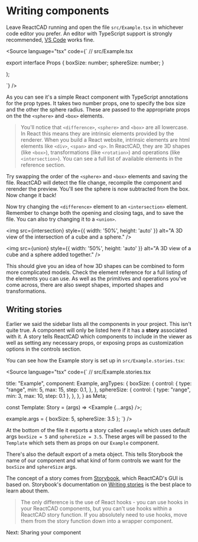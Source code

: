 
<Meta title="Writing components" />

# Writing components

Leave ReactCAD running and open the file `src/Example.tsx` in whichever code editor you prefer. An editor with TypeScript support is strongly recommended, [VS Code](https://code.visualstudio.com/) works fine.

<Source language="tsx" code={`
// src/Example.tsx
 
export interface Props {
  boxSize: number;
  sphereSize: number;
}
 
  <difference>
    <sphere radius={sphereSize} />
    <box x={boxSize} y={boxSize} z={boxSize} center />
  </difference>
);
 
`} />

As you can see it's a simple React component with TypeScript annotations for the prop types. It takes two number props, one to specify the box size and the other the sphere radius. These are passed to the appropriate props on the the `<sphere>` and `<box>` elements.

> You'll notice that `<difference>`, `<sphere>` and `<box>` are all lowercase. In React this means they are intrinsic elements provided by the renderer. When you build a React website, intrinsic elements are html elements like `<div>`, `<span>` and `<p>`. In ReactCAD, they are 3D shapes (like `<box>`), transformations (like `<rotation>`) and operations (like `<intersection>`). You can see a full list of available elements in the <Link to="reference-introduction">reference section</Link>.

Try swapping the order of the `<sphere>` and `<box>` elements and saving the file. ReactCAD will detect the file change, recompile the component and rerender the preview. You'll see the sphere is now subtracted from the box. Now change it back!

Now try changing the `<difference>` element to an `<intersection>` element. Remember to change both the opening and closing tags, and to save the file. You can also try changing it to a `<union>`.

<img src={intersection} style={{ width: '50%', height: 'auto' }} alt="A 3D view of the intersection of a cube and a sphere." />

<img src={union} style={{ width: '50%', height: 'auto' }} alt="A 3D view of a cube and a sphere added together." />

This should give you an idea of how 3D shapes can be combined to form more complicated models. Check the <Link to="reference-introduction">element reference</Link> for a full listing of the elements you can use. As well as the primitives and operations you've come across, there are also swept shapes, imported shapes and transformations.

## Writing stories

Earlier we said the sidebar lists all the components in your project. This isn't quite true. A component will only be listed here if it has a **story** associated with it. A story tells ReactCAD which components to include in the viewer as well as setting any necessary props, or exposing props as customization options in the controls section.

You can see how the Example story is set up in `src/Example.stories.tsx`:

<Source language="tsx" code={`
// src/Example.stories.tsx
 
 
  title: "Example",
  component: Example,
  argTypes: {
    boxSize: {
      control: {
        type: "range",
        min: 5,
        max: 15,
        step: 0.1,
      },
    },
    sphereSize: {
      control: {
        type: "range",
        min: 3,
        max: 10,
        step: 0.1
      },
    },
  },
} as Meta;
 
const Template: Story<Props> = (args) => <Example {...args} />;
 
example.args = {
  boxSize: 5,
  sphereSize: 3.5 
};
`} />

At the bottom of the file it exports a story called `example` which uses default args `boxSize = 5` and `sphereSize = 3.5`. These arges will be passed to the `Template` which sets them as props on our `Example` component.

There's also the default export of a meta object. This tells Storybook the name of our component and what kind of form controls we want for the `boxSize` and `sphereSize` args.

The concept of a story comes from [Storybook](https://storybook.js.org/docs/react/writing-stories/introduction), which ReactCAD's GUI is based on. Storybook's documentation on [Writing stories](https://storybook.js.org/docs/react/writing-stories/introduction) is the best place to learn about them.

>The only difference is the use of React hooks - you can use hooks in your ReactCAD components, but you can't use hooks within a ReactCAD story function. If you absolutely need to use hooks, move them from the story function down into a wrapper component.

Next: <Link to="publishing-components">Sharing your component</Link>
